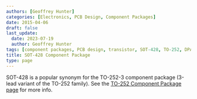 ```yaml
---
authors: [Geoffrey Hunter]
categories: [Electronics, PCB Design, Component Packages]
date: 2015-04-06
draft: false
last_update:
  date: 2023-07-19
  author: Geoffrey Hunter
tags: [component packages, PCB design, transistor, SOT-428, TO-252, DPACK]
title: SOT-428 Component Package
type: page
---
```



SOT-428 is a popular synonym for the TO-252-3 component package (3-lead variant of the TO-252 family). See the [TO-252 Component Package page](/pcb-design/component-packages/to-252-component-package/) for more info.
